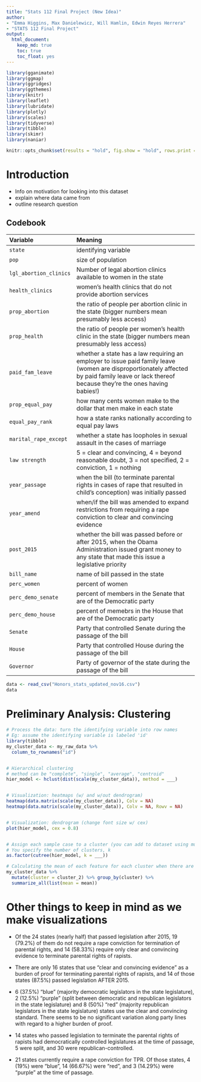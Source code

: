 ```yaml
---
title: "Stats 112 Final Project (New Idea)"
author: 
- "Emma Higgins, Max Danielewicz, Will Hamlin, Edwin Reyes Herrera"
- "STATS 112 Final Project"
output: 
  html_document:
    keep_md: true
    toc: true
    toc_float: yes
---
```


```r
library(gganimate)
library(ggmap)
library(ggridges)
library(ggthemes)
library(knitr)
library(leaflet)
library(lubridate)
library(plotly)
library(scales)
library(tidyverse)
library(tibble)
library(skimr)
library(naniar)
```

```r
knitr::opts_chunk$set(results = "hold", fig.show = "hold", rows.print = 10)
```


# Introduction

* Info on motivation for looking into this dataset
* explain where data came from
* outline research question

## Codebook

Variable                    Meaning
--------------------------  ---------
`state`                     identifying variable
`pop`                       size of population
`lgl_abortion_clinics`      Number of legal abortion clinics available to women in the state
`health_clinics`            women's health clinics that do not provide abortion services
`prop_abortion`             the ratio of people per abortion clinic in the state (bigger numbers mean presumably less access)
`prop_health`               the ratio of people per women's health clinic in the state (bigger numbers mean presumably less access)
`paid_fam_leave`            whether a state has a law requiring an employer to issue paid family leave (women are disproportionately affected by paid family leave or lack thereof because they're the ones having babies!)
`prop_equal_pay`            how many cents women make to the dollar that men make in each state
`equal_pay_rank`            how a state ranks nationally according to equal pay laws
`marital_rape_except`       whether a state has loopholes in sexual assault in the cases of marriage
`law strength`              5 = clear and convincing, 4 = beyond reasonable doubt, 3 = not specified, 2 = conviction, 1 = nothing				
`year_passage`              when the bill (to terminate parental rights in cases of rape that resulted in child's conception) was initially passed
`year_amend`                when/if the bill was amended to expand restrictions from requiring a rape conviction to clear and convincing evidence
`post_2015`                 whether the bill was passed before or after 2015, when the Obama Administration issued grant money to any state that made this issue a legislative priority
`bill_name`                 name of bill passed in the state
`perc_women`                percent of women 
`perc_demo_senate`	        percent of members in the Senate that are of the Democratic party
`perc_demo_house`	          percent of memebrs in the House that are of the Democratic party
`Senate`	                  Party that controlled Senate during the passage of the bill
`House`	                    Party that controlled House during the passage of the bill
`Governor`                  Party of governor of the state during the passage of the bill

```r
data <- read_csv("Honors_stats_updated_nov16.csv")
data
```


# Preliminary Analysis: Clustering

```r
# Process the data: turn the identifying variable into row names
# Eg: assume the identifying variable is labeled 'id'
library(tibble)
my_cluster_data <- my_raw_data %>% 
  column_to_rownames("id")


# Hierarchical clustering
# method can be "complete", "single", "average", "centroid"
hier_model <- hclust(dist(scale(my_cluster_data)), method = ___)


# Visualization: heatmaps (w/ and w/out dendrogram)
heatmap(data.matrix(scale(my_cluster_data)), Colv = NA)
heatmap(data.matrix(scale(my_cluster_data)), Colv = NA, Rowv = NA)


# Visualization: dendrogram (change font size w/ cex)
plot(hier_model, cex = 0.8)


# Assign each sample case to a cluster (you can add to dataset using mutate())
# You specify the number of clusters, k
as.factor(cutree(hier_model, k = ___))
```

```r
# Calculating the mean of each feature for each cluster when there are 2 clusters
my_cluster_data %>%
  mutate(cluster = cluster_2) %>% group_by(cluster) %>%
  summarize_all(list(mean = mean))
```

# Other things to keep in mind as we make visualizations

* Of the 24 states (nearly half) that passed legislation after 2015, 19 (79.2%) of them do not require a rape conviction for termination of parental rights, and 14 (58.33%) require only clear and convincing evidence to terminate parental rights of rapists.

* There are only 16 states that use “clear and convincing evidence” as a burden of proof for terminating parental rights of rapists, and 14 of those states (87.5%) passed legislation AFTER 2015.

* 6 (37.5%) “blue” (majority democratic legislators in the state legislature), 2 (12.5%) “purple” (split between democratic and republican legislators in the state legislature) and 8 (50%) “red” (majority republican legislators in the state legislature) states use the clear and convincing standard. There seems to be no significant variation along party lines with regard to a higher burden of proof.

* 14 states who passed legislation to terminate the parental rights of rapists had democratically controlled legislatures at the time of passage, 5 were split, and 30 were republican-controlled.

* 21 states currently require a rape conviction for TPR. Of those states, 4 (19%) were “blue”, 14 (66.67%) were “red”, and 3 (14.29%) were “purple” at the time of passage.
